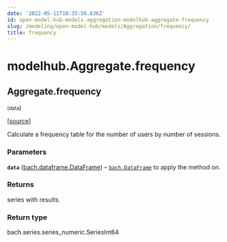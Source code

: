 ```yaml
---
date: '2022-05-11T18:35:56.636Z'
id: open-model-hub-models-aggregation-modelhub-aggregate-frequency
slug: /modeling/open-model-hub/models/Aggregation/frequency/
title: frequency
---
```


# modelhub.Aggregate.frequency

<div className="method">

## <span className="additional-name">Aggregate.</span><span className="name">frequency</span>

<small className="parameter-list">(<span className="parameter" id="data">data</span></small>)


&#8203;<span className="view-source">[[source]](https://github.com/objectiv/objectiv-analytics/blob/main/modelhub/modelhub/aggregate.py)</span>

<div className="content">

Calculate a frequency table for the number of users by number of sessions.


### Parameters

**`data`** ([bach.dataframe.DataFrame](/modeling/bach/api-reference/DataFrame/bach.DataFrame.mdx)) – [`bach.DataFrame`](/modeling/bach/api-reference/DataFrame/bach.DataFrame.mdx) to apply the method on.



### Returns

series with results.



### Return type

bach.series.series_numeric.SeriesInt64



</div>


</div>
